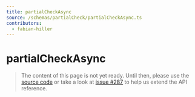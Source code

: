 ```yaml
---
title: partialCheckAsync
source: /schemas/partialCheck/partialCheckAsync.ts
contributors:
  - fabian-hiller
---
```


# partialCheckAsync

> The content of this page is not yet ready. Until then, please use the [source code](https://github.com/fabian-hiller/valibot/blob/main/library/src/schemas/partialCheck/partialCheckAsync.ts) or take a look at [issue #287](https://github.com/fabian-hiller/valibot/issues/287) to help us extend the API reference.
